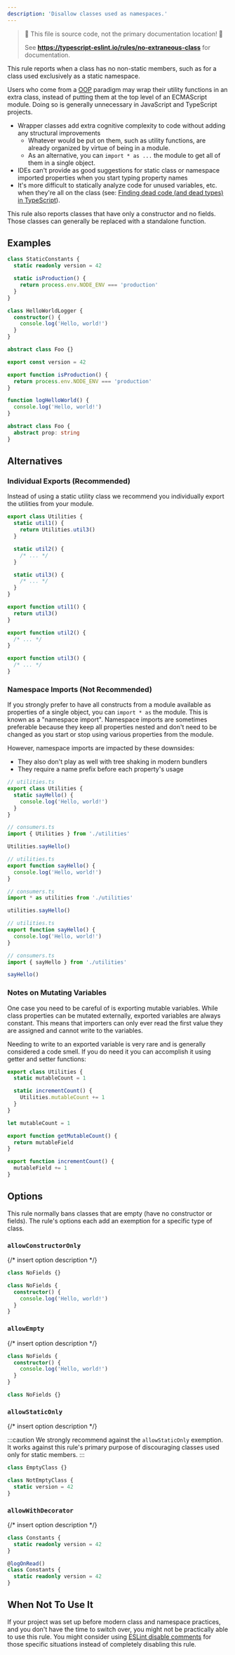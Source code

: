 ```yaml
---
description: 'Disallow classes used as namespaces.'
---
```



> 🛑 This file is source code, not the primary documentation location! 🛑
>
> See **https://typescript-eslint.io/rules/no-extraneous-class** for documentation.

This rule reports when a class has no non-static members, such as for a class used exclusively as a static namespace.

Users who come from a [OOP](https://en.wikipedia.org/wiki/Object-oriented_programming) paradigm may wrap their utility functions in an extra class, instead of putting them at the top level of an ECMAScript module.
Doing so is generally unnecessary in JavaScript and TypeScript projects.

- Wrapper classes add extra cognitive complexity to code without adding any structural improvements
  - Whatever would be put on them, such as utility functions, are already organized by virtue of being in a module.
  - As an alternative, you can `import * as ...` the module to get all of them in a single object.
- IDEs can't provide as good suggestions for static class or namespace imported properties when you start typing property names
- It's more difficult to statically analyze code for unused variables, etc. when they're all on the class (see: [Finding dead code (and dead types) in TypeScript](https://effectivetypescript.com/2020/10/20/tsprune)).

This rule also reports classes that have only a constructor and no fields.
Those classes can generally be replaced with a standalone function.

## Examples

<Tabs>
<TabItem value="❌ Incorrect">

```ts
class StaticConstants {
  static readonly version = 42

  static isProduction() {
    return process.env.NODE_ENV === 'production'
  }
}

class HelloWorldLogger {
  constructor() {
    console.log('Hello, world!')
  }
}

abstract class Foo {}
```

</TabItem>
<TabItem value="✅ Correct">

```ts
export const version = 42

export function isProduction() {
  return process.env.NODE_ENV === 'production'
}

function logHelloWorld() {
  console.log('Hello, world!')
}

abstract class Foo {
  abstract prop: string
}
```

</TabItem>
</Tabs>

## Alternatives

### Individual Exports (Recommended)

Instead of using a static utility class we recommend you individually export the utilities from your module.

<Tabs>
<TabItem value="❌ Incorrect">

```ts
export class Utilities {
  static util1() {
    return Utilities.util3()
  }

  static util2() {
    /* ... */
  }

  static util3() {
    /* ... */
  }
}
```

</TabItem>
<TabItem value="✅ Correct">

```ts
export function util1() {
  return util3()
}

export function util2() {
  /* ... */
}

export function util3() {
  /* ... */
}
```

</TabItem>
</Tabs>

### Namespace Imports (Not Recommended)

If you strongly prefer to have all constructs from a module available as properties of a single object, you can `import * as` the module.
This is known as a "namespace import".
Namespace imports are sometimes preferable because they keep all properties nested and don't need to be changed as you start or stop using various properties from the module.

However, namespace imports are impacted by these downsides:

- They also don't play as well with tree shaking in modern bundlers
- They require a name prefix before each property's usage

<Tabs>
<TabItem value="❌ Incorrect">

```ts
// utilities.ts
export class Utilities {
  static sayHello() {
    console.log('Hello, world!')
  }
}

// consumers.ts
import { Utilities } from './utilities'

Utilities.sayHello()
```

</TabItem>
<TabItem value="⚠️ Namespace Imports">

```ts
// utilities.ts
export function sayHello() {
  console.log('Hello, world!')
}

// consumers.ts
import * as utilities from './utilities'

utilities.sayHello()
```

</TabItem>
<TabItem value="✅ Standalone Imports">

```ts
// utilities.ts
export function sayHello() {
  console.log('Hello, world!')
}

// consumers.ts
import { sayHello } from './utilities'

sayHello()
```

</TabItem>
</Tabs>

### Notes on Mutating Variables

One case you need to be careful of is exporting mutable variables.
While class properties can be mutated externally, exported variables are always constant.
This means that importers can only ever read the first value they are assigned and cannot write to the variables.

Needing to write to an exported variable is very rare and is generally considered a code smell.
If you do need it you can accomplish it using getter and setter functions:

<Tabs>
<TabItem value="❌ Incorrect">

```ts
export class Utilities {
  static mutableCount = 1

  static incrementCount() {
    Utilities.mutableCount += 1
  }
}
```

</TabItem>
<TabItem value="✅ Correct">

```ts
let mutableCount = 1

export function getMutableCount() {
  return mutableField
}

export function incrementCount() {
  mutableField += 1
}
```

</TabItem>
</Tabs>

## Options

This rule normally bans classes that are empty (have no constructor or fields).
The rule's options each add an exemption for a specific type of class.

### `allowConstructorOnly`

{/* insert option description */}

<Tabs>
<TabItem value="❌ Incorrect">

```ts option='{ "allowConstructorOnly": true }'
class NoFields {}
```

</TabItem>
<TabItem value="✅ Correct">

```ts option='{ "allowConstructorOnly": true }'
class NoFields {
  constructor() {
    console.log('Hello, world!')
  }
}
```

</TabItem>
</Tabs>

### `allowEmpty`

{/* insert option description */}

<Tabs>
<TabItem value="❌ Incorrect">

```ts option='{ "allowEmpty": true }'
class NoFields {
  constructor() {
    console.log('Hello, world!')
  }
}
```

</TabItem>
<TabItem value="✅ Correct">

```ts option='{ "allowEmpty": true }'
class NoFields {}
```

</TabItem>
</Tabs>

### `allowStaticOnly`

{/* insert option description */}

:::caution
We strongly recommend against the `allowStaticOnly` exemption.
It works against this rule's primary purpose of discouraging classes used only for static members.
:::

<Tabs>
<TabItem value="❌ Incorrect">

```ts option='{ "allowStaticOnly": true }'
class EmptyClass {}
```

</TabItem>
<TabItem value="✅ Correct">

```ts option='{ "allowStaticOnly": true }'
class NotEmptyClass {
  static version = 42
}
```

</TabItem>
</Tabs>

### `allowWithDecorator`

{/* insert option description */}

<Tabs>
<TabItem value="❌ Incorrect">

```ts option='{ "allowWithDecorator": true }'
class Constants {
  static readonly version = 42
}
```

</TabItem>
<TabItem value="✅ Correct">

```ts option='{ "allowWithDecorator": true }'
@logOnRead()
class Constants {
  static readonly version = 42
}
```

</TabItem>
</Tabs>

## When Not To Use It

If your project was set up before modern class and namespace practices, and you don't have the time to switch over, you might not be practically able to use this rule.
You might consider using [ESLint disable comments](https://eslint.org/docs/latest/use/configure/rules#using-configuration-comments-1) for those specific situations instead of completely disabling this rule.
